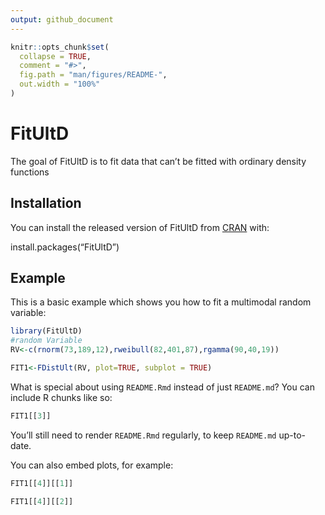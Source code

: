 ```yaml
---
output: github_document
---
```


<!-- README.md is generated from README.Rmd. Please edit that file -->

```r
knitr::opts_chunk$set(
  collapse = TRUE,
  comment = "#>",
  fig.path = "man/figures/README-",
  out.width = "100%"
)
```
# FitUltD

<!-- badges: start -->
<!-- badges: end -->

The goal of FitUltD is to fit data that can't be fitted with ordinary density functions

## Installation

You can install the released version of FitUltD from [CRAN](https://CRAN.R-project.org) with: 

install.packages("FitUltD")


## Example

This is a basic example which shows you how to fit a multimodal random variable:

```r
library(FitUltD)
#random Variable
RV<-c(rnorm(73,189,12),rweibull(82,401,87),rgamma(90,40,19))

FIT1<-FDistUlt(RV, plot=TRUE, subplot = TRUE)

```

What is special about using `README.Rmd` instead of just `README.md`? You can include R chunks like so:

```r
FIT1[[3]]

```

You'll still need to render `README.Rmd` regularly, to keep `README.md` up-to-date.

You can also embed plots, for example:

```r
FIT1[[4]][[1]]
```

```r
FIT1[[4]][[2]]
```

